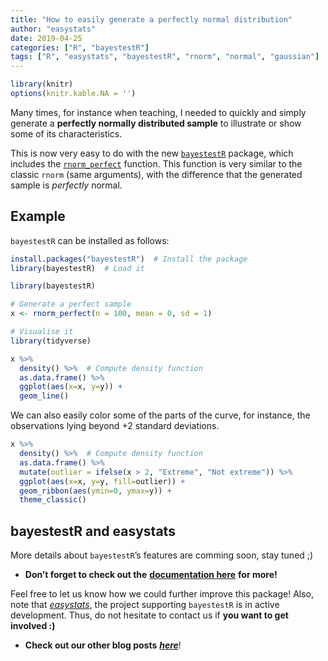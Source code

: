```yaml
---
title: "How to easily generate a perfectly normal distribution"
author: "easystats"
date: 2019-04-25
categories: ["R", "bayestestR"]
tags: ["R", "easystats", "bayestestR", "rnorm", "normal", "gaussian"]
---
```



```r
library(knitr)
options(knitr.kable.NA = '')
```



Many times, for instance when teaching, I needed to quickly and simply generate a **perfectly normally distributed sample** to illustrate or show some of its characteristics.

This is now very easy to do with the new [`bayestestR`](https://github.com/easystats/bayestestR) package, which includes the [`rnorm_perfect`](https://easystats.github.io/bayestestR/reference/rnorm_perfect.html) function. This function is very similar to the classic `rnorm` (same arguments), with the difference that the generated sample is *perfectly* normal.


## Example

`bayestestR` can be installed as follows:

```r
install.packages("bayestestR")  # Install the package
library(bayestestR)  # Load it
```
```r
library(bayestestR)
```
```r
# Generate a perfect sample
x <- rnorm_perfect(n = 100, mean = 0, sd = 1)

# Visualise it
library(tidyverse)

x %>% 
  density() %>%  # Compute density function
  as.data.frame() %>% 
  ggplot(aes(x=x, y=y)) +
  geom_line()
```

We can also easily color some of the parts of the curve, for instance, the observations lying beyond +2 standard deviations.

```r
x %>% 
  density() %>%  # Compute density function
  as.data.frame() %>% 
  mutate(outlier = ifelse(x > 2, "Extreme", "Not extreme")) %>% 
  ggplot(aes(x=x, y=y, fill=outlier)) +
  geom_ribbon(aes(ymin=0, ymax=y)) +
  theme_classic()
```

## bayestestR and easystats


More details about `bayestestR`'s features are comming soon, stay tuned ;)

- **Don't forget to check out the** [**documentation here**](https://github.com/easystats/bayestestR#documentation) **for more!**


Feel free to let us know how we could further improve this package! Also, note that [*easystats*](https://github.com/easystats/easystats), the project supporting `bayestestR` is in active development. Thus, do not hesitate to contact us if **you want to get involved :)**

- **Check out our other blog posts** [***here***](https://easystats.github.io/blog/posts/)!
